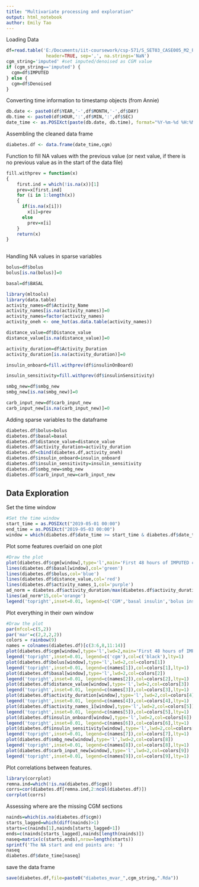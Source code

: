 ```yaml
---
title: "Multivariate processing and exploration"
output: html_notebook
author: Emily Tao
---
```


Loading Data

```r
df=read.table('E:/Documents/iit-coursework/csp-571/S_SET03_CASE005_M2_P2.csv',
               header=TRUE, sep=',', na.strings='NaN')
cgm_string='imputed' #set imputed/denoised as CGM value
if (cgm_string=='imputed') { 
  cgm=df$IMPUTED
} else { 
  cgm=df$Denoised
}
```

Converting time information to timestamp objects (from Annie)

```r
db.date <- paste0(df$YEAR,'-',df$MONTH,'-',df$DAY)
db.time <- paste0(df$HOUR,':',df$MIN,':',df$SEC)
date_time <- as.POSIXct(paste(db.date, db.time), format="%Y-%m-%d %H:%M:%S")
```

Assembling the cleaned data frame

```r
diabetes.df <- data.frame(date_time,cgm)
```

Function to fill NA values with the previous value (or next value, if there is no previous value as in the start of the data file)
```r
fill.withprev = function(x)
{
    first.ind = which(!is.na(x))[1]
    prev=x[first.ind]
    for (i in 1:length(x))
    {
      if(is.na(x[i]))
        x[i]=prev
      else
        prev=x[i]
    }
    return(x)
}
  
```

Handling NA values in sparse variables

```r
bolus=df$bolus
bolus[is.na(bolus)]=0

basal=df$BASAL

library(mltools)
library(data.table)
activity_names=df$Activity_Name
activity_names[is.na(activity_names)]=0
activity_names=factor(activity_names)
activity_oneh <- one_hot(as.data.table(activity_names)) 

distance_value=df$Distance_value
distance_value[is.na(distance_value)]=0

activity_duration=df$Activity_Duration
activity_duration[is.na(activity_duration)]=0

insulin_onboard=fill.withprev(df$insulinOnBoard)

insulin_sensitivity=fill.withprev(df$insulinSensitivity)

smbg_new=df$smbg_new
smbg_new[is.na(smbg_new)]=0

carb_input_new=df$carb_input_new
carb_input_new[is.na(carb_input_new)]=0
```

Adding sparse variables to the dataframe

```r
diabetes.df$bolus=bolus
diabetes.df$basal=basal
diabetes.df$distance_value=distance_value
diabetes.df$activity_duration=activity_duration
diabetes.df=cbind(diabetes.df,activity_oneh)
diabetes.df$insulin_onboard=insulin_onboard
diabetes.df$insulin_sensitivity=insulin_sensitivity
diabetes.df$smbg_new=smbg_new
diabetes.df$carb_input_new=carb_input_new
```

## Data Exploration

Set the time window

```r
#Set the time window
start_time = as.POSIXct("2019-05-01 00:00")
end_time = as.POSIXct("2019-05-03 00:00")
window = which(diabetes.df$date_time >= start_time & diabetes.df$date_time < end_time)
```

Plot some features overlaid on one plot

```r
#Draw the plot
plot(diabetes.df$cgm[window],type='l',main='First 48 hours of IMPUTED cgm values',ylim=c(0,16))
lines(diabetes.df$basal[window],col='green')
lines(diabetes.df$bolus,col='blue')
lines(diabetes.df$distance_value,col='red')
lines(diabetes.df$activity_names_1,col='purple')
ad_norm = diabetes.df$activity_duration/max(diabetes.df$activity_duration)
lines(ad_norm*15,col='orange')
legend('topright',inset=0.01, legend=c('CGM','basal insulin','bolus insulin','distance traveled','activity duration','activity name'),col=c('black','green','blue','red','orange','purple'), lty=1)
```

Plot everything in their own window

```r
#Draw the plot
par(mfcol=c(5,2))
par('mar'=c(2,2,2,2))
colors = rainbow(9)
names = colnames(diabetes.df)[c(3:6,8,11:14)]
plot(diabetes.df$cgm[window],type='l',lwd=2,main='First 48 hours of IMPUTED cgm values',ylim=c(0,16))
legend('topright',inset=0.01, legend=c('cgm'),col=c('black'),lty=1)
plot(diabetes.df$bolus[window],type='l',lwd=2,col=colors[1])
legend('topright',inset=0.01, legend=c(names[1]),col=colors[1],lty=1)
plot(diabetes.df$basal[window],type='l',lwd=2,col=colors[2])
legend('topright',inset=0.01, legend=c(names[2]),col=colors[2],lty=1)
plot(diabetes.df$distance_value[window],type='l',lwd=2,col=colors[3])
legend('topright',inset=0.01, legend=c(names[3]),col=colors[3],lty=1)
plot(diabetes.df$activity_duration[window],type='l',lwd=2,col=colors[4])
legend('topright',inset=0.01, legend=c(names[4]),col=colors[4],lty=1)
plot(diabetes.df$activity_names_1[window],type='l',lwd=2,col=colors[5])
legend('topright',inset=0.01, legend=c(names[5]),col=colors[5],lty=1)
plot(diabetes.df$insulin_onboard[window],type='l',lwd=2,col=colors[6])
legend('topright',inset=0.01, legend=c(names[6]),col=colors[6],lty=1)
plot(diabetes.df$insulin_sensitivity[window],type='l',lwd=2,col=colors[7])
legend('topright',inset=0.01, legend=c(names[7]),col=colors[7],lty=1)
plot(diabetes.df$smbg_new[window],type='l',lwd=2,col=colors[8])
legend('topright',inset=0.01, legend=c(names[8]),col=colors[8],lty=1)
plot(diabetes.df$carb_input_new[window],type='l',lwd=2,col=colors[9])
legend('topright',inset=0.01, legend=c(names[9]),col=colors[9],lty=1)
```

Plot correlations between features.

```r
library(corrplot)
remna.ind=which(!is.na(diabetes.df$cgm))
corrs=cor(diabetes.df[remna.ind,2:ncol(diabetes.df)])
corrplot(corrs)
```

Assessing where are the missing CGM sections

```r
nainds=which(is.na(diabetes.df$cgm))
starts_lagged=which(diff(nainds)>1)
starts=c(nainds[1],nainds[starts_lagged+1])
ends=c(nainds[starts_lagged],nainds[length(nainds)])
naseq=matrix(c(starts,ends),nrow=length(starts))
sprintf('The NA start and end points are: ')
naseq
diabetes.df$date_time[naseq]
```
save the data frame
```r
save(diabetes.df,file=paste0("diabetes_mvar_",cgm_string,".Rda"))
```

